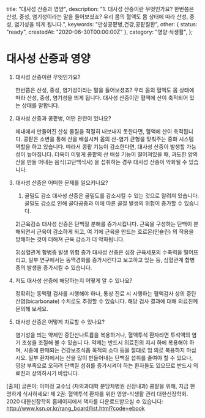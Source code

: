   title: "대사성 산증과 영양",
  description: "1. 대사성 산증이란 무엇인가요?     한번쯤은 산성, 중성, 염기성이라는 말을 들어보셨죠? 우리 몸의 혈액도 몸 상태에 따라 산성, 중성, 염기성을 띄게 됩니다.",
  keywords: "만성콩팥병,건강,콩팥질환",
  other: { status: "ready", createdAt: "2020-06-30T00:00:00Z" },
  category: "영양·식생활",
};

# 대사성 산증과 영양

1. 대사성 산증이란 무엇인가요?

   한번쯤은 산성, 중성, 염기성이라는 말을 들어보셨죠? 우리 몸의 혈액도 몸 상태에 따라 산성, 중성, 염기성을 띄게 됩니다. 대사성 산증이란 혈액에 산이 축적되어 있는 상태를 말합니다.

2. 대사성 산증과 콩팥병, 어떤 관련이 있나요?

   체내에서 만들어진 산성 물질을 적절히 내보내지 못한다면, 혈액에 산이 축적됩니다. 콩팥은 소변을 통해 산을 배설시켜 몸의 산-염기 균형을 맞춰주는 중화 시스템 역할을 하고 있습니다. 따라서 콩팥 기능이 감소한다면, 대사성 산증이 발생할 가능성이 높아집니다. 더욱이 이렇게 콩팥의 산 배설 기능이 떨어져있을 때, 과도한 양의 산을 만들 어내는 음식(고단백식사) 을 섭취하는 경우 대사성 산증이 악화될 수 있습니다.

3. 대사성 산증은 어떠한 문제를 일으키나요?

   1. 골밀도 감소
      대사성 산증은 골밀도를 감소시킬 수 있는 것으로 알려져 있습니다. 골밀도 감소로 인해 골다공증과 이에 따른 골절 발생의 위험이 증가할 수 있습니다.

   2)근육감소
   대사성 산증은 단백질 분해를 증가시킵니다. 근육을 구성하는 단백이 분해되면서 근육이 감소하게 되고, 여 기에 근육을 만드는 호르몬(인슐린) 의 작용을 방해하는 것이 더해져 근육 감소가 더 악화됩니다.

   3)심혈관계 합병증 발생 위험 증가
   대사성 산증은 심장 근육세포의 수축력을 떨어뜨리고, 일부 연구에서는 동맥경화를 증가시킨다고 보고하고 있는 등, 심혈관계 합병증의 발생을 증가시킬 수 있습니다.

4. 저도 대사성 산증에 해당하는지 어떻게 알 수 있나요?

   정확히는 동맥혈 검사를 시행해야 하나, 통상 진료 시 시행하는 혈액검사 상의 중탄산염(bicarbonate) 수치로도 추정할 수 있습니다. 해당 검사 결과에 대해 의료진께 문의해 보세요.

5. 대사성 산증은 어떻게 치료할 수 있나요?

   염기성을 띄는 약제인 중탄산나트륨을 복용하거나, 혈액투석 환자라면 투석액의 염기 조성을 조절해 볼 수 있습니 다. 약제는 반드시 의료진의 지시 하에 복용해야 하며, 시중에 판매되는 건강보조식품 목적의 소다 등을 절대로 임 의로 복용하지 마십시오. 일부 환자에서는 산을 많이 만들어내는 단백질 섭취를 줄여야 할 수 있으나, 영양 부족으로 오히려 단백질 섭취를 증가시켜야 하는 환자들도 있으므로 반드시 의료진과 상의하시기 바랍니다.

[출처] 글쓴이: 이미정 교수님 (차의과대학 분당차병원 신장내과)
콩팥을 위해, 지금 현명하게 식사하세요!
제 2권: 혈액투석 환자를 위한 영양-식생활 관리
대한신장학회. 2020
대한신장학회 홈페이지에서 책자를 다운로드받으실 수 있습니다: http://www.ksn.or.kr/rang_board/list.html?code=ebook
